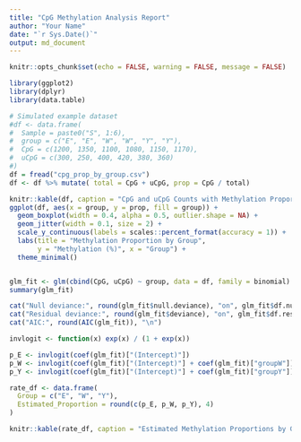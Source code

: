 ```yaml
---
title: "CpG Methylation Analysis Report"
author: "Your Name"
date: "`r Sys.Date()`"
output: md_document
---
```


```r
knitr::opts_chunk$set(echo = FALSE, warning = FALSE, message = FALSE)

library(ggplot2)
library(dplyr)
library(data.table)

# Simulated example dataset
#df <- data.frame(
#  Sample = paste0("S", 1:6),
#  group = c("E", "E", "W", "W", "Y", "Y"),
#  CpG = c(1200, 1350, 1100, 1080, 1150, 1170),
#  uCpG = c(300, 250, 400, 420, 380, 360)
#)
df = fread("cpg_prop_by_group.csv")
df <- df %>% mutate( total = CpG + uCpG, prop = CpG / total)

knitr::kable(df, caption = "CpG and uCpG Counts with Methylation Proportions")
ggplot(df, aes(x = group, y = prop, fill = group)) +
  geom_boxplot(width = 0.4, alpha = 0.5, outlier.shape = NA) +
  geom_jitter(width = 0.1, size = 2) +
  scale_y_continuous(labels = scales::percent_format(accuracy = 1)) +
  labs(title = "Methylation Proportion by Group",
       y = "Methylation (%)", x = "Group") +
  theme_minimal()


glm_fit <- glm(cbind(CpG, uCpG) ~ group, data = df, family = binomial)
summary(glm_fit)

cat("Null deviance:", round(glm_fit$null.deviance), "on", glm_fit$df.null, "degrees of freedom\n")
cat("Residual deviance:", round(glm_fit$deviance), "on", glm_fit$df.residual, "degrees of freedom\n")
cat("AIC:", round(AIC(glm_fit)), "\n")

invlogit <- function(x) exp(x) / (1 + exp(x))

p_E <- invlogit(coef(glm_fit)["(Intercept)"])
p_W <- invlogit(coef(glm_fit)["(Intercept)"] + coef(glm_fit)["groupW"])
p_Y <- invlogit(coef(glm_fit)["(Intercept)"] + coef(glm_fit)["groupY"])

rate_df <- data.frame(
  Group = c("E", "W", "Y"),
  Estimated_Proportion = round(c(p_E, p_W, p_Y), 4)
)

knitr::kable(rate_df, caption = "Estimated Methylation Proportions by Group (from GLM)")
```
